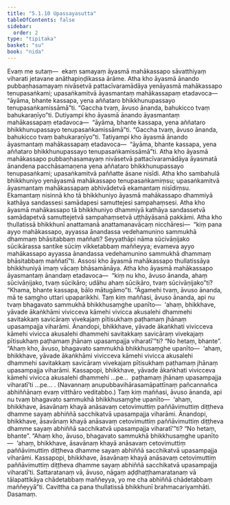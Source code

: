 ```yaml
---
title: "5.1.10 Upassayasutta"
tableOfContents: false
sidebar:
  order: 2
type: "tipitaka"
basket: "su"
book: "nida"
---
```



<DynamicBreadcrumb />

<Division number="153" book="nida">

<Paragraph number="977" book="nida">
Evaṃ me sutaṃ—  ekaṃ samayaṃ āyasmā mahākassapo sāvatthiyaṃ viharati jetavane anāthapiṇḍikassa ārāme. Atha kho āyasmā ānando pubbaṇhasamayaṃ nivāsetvā pattacīvaramādāya yenāyasmā mahākassapo tenupasaṅkami; upasaṅkamitvā āyasmantaṃ mahākassapaṃ etadavoca—  “āyāma, bhante kassapa, yena aññataro bhikkhunupassayo tenupasaṅkamissāmā”ti. “Gaccha tvaṃ, āvuso ānanda, bahukicco tvaṃ bahukaraṇīyo”ti. Dutiyampi kho āyasmā ānando āyasmantaṃ mahākassapaṃ etadavoca—  “āyāma, bhante kassapa, yena aññataro bhikkhunupassayo tenupasaṅkamissāmā”ti. “Gaccha tvaṃ, āvuso ānanda, bahukicco tvaṃ bahukaraṇīyo”ti. Tatiyampi kho āyasmā ānando āyasmantaṃ mahākassapaṃ etadavoca—  “āyāma, bhante kassapa, yena aññataro bhikkhunupassayo tenupasaṅkamissāmā”ti.
</Paragraph>

<Paragraph number="978" book="nida">
Atha kho āyasmā mahākassapo pubbaṇhasamayaṃ nivāsetvā pattacīvaramādāya āyasmatā ānandena pacchāsamaṇena yena aññataro bhikkhunupassayo tenupasaṅkami; upasaṅkamitvā paññatte āsane nisīdi. Atha kho sambahulā bhikkhuniyo yenāyasmā mahākassapo tenupasaṅkamiṃsu; upasaṅkamitvā āyasmantaṃ mahākassapaṃ abhivādetvā ekamantaṃ nisīdiṃsu. Ekamantaṃ nisinnā kho tā bhikkhuniyo āyasmā mahākassapo dhammiyā kathāya sandassesi samādapesi samuttejesi sampahaṃsesi. Atha kho āyasmā mahākassapo tā bhikkhuniyo dhammiyā kathāya sandassetvā samādapetvā samuttejetvā sampahaṃsetvā uṭṭhāyāsanā pakkāmi.
</Paragraph>

<Paragraph number="979" book="nida">
Atha kho thullatissā bhikkhunī anattamanā anattamanavācaṃ nicchāresi—  “kiṃ pana ayyo mahākassapo, ayyassa ānandassa vedehamunino sammukhā dhammaṃ bhāsitabbaṃ maññati? Seyyathāpi nāma sūcivāṇijako sūcikārassa santike sūciṃ vikketabbaṃ maññeyya; evameva ayyo mahākassapo ayyassa ānandassa vedehamunino sammukhā dhammaṃ bhāsitabbaṃ maññatī”ti.
</Paragraph>

<Paragraph number="980" book="nida">
Assosi kho āyasmā mahākassapo thullatissāya bhikkhuniyā imaṃ vācaṃ bhāsamānāya. Atha kho āyasmā mahākassapo āyasmantaṃ ānandaṃ etadavoca—  “kiṃ nu kho, āvuso ānanda, ahaṃ sūcivāṇijako, tvaṃ sūcikāro; udāhu ahaṃ sūcikāro, tvaṃ sūcivāṇijako”ti? “Khama, bhante kassapa, bālo mātugāmo”ti. “Āgamehi tvaṃ, āvuso ānanda, mā te saṃgho uttari upaparikkhi.
</Paragraph>

<Paragraph number="981" book="nida">
Taṃ kiṃ maññasi, āvuso ānanda, api nu tvaṃ bhagavato sammukhā bhikkhusaṃghe upanīto—  ‘ahaṃ, bhikkhave, yāvade ākaṅkhāmi vivicceva kāmehi vivicca akusalehi dhammehi savitakkaṃ savicāraṃ vivekajaṃ pītisukhaṃ paṭhamaṃ jhānaṃ upasampajja viharāmi. Ānandopi, bhikkhave, yāvade ākaṅkhati vivicceva kāmehi vivicca akusalehi dhammehi savitakkaṃ savicāraṃ vivekajaṃ pītisukhaṃ paṭhamaṃ jhānaṃ upasampajja viharatī’”ti? “No hetaṃ, bhante”.
</Paragraph>

<Paragraph number="982" book="nida">
“Ahaṃ kho, āvuso, bhagavato sammukhā bhikkhusaṃghe upanīto—  ‘ahaṃ, bhikkhave, yāvade ākaṅkhāmi vivicceva kāmehi vivicca akusalehi dhammehi savitakkaṃ savicāraṃ vivekajaṃ pītisukhaṃ paṭhamaṃ jhānaṃ upasampajja viharāmi. Kassapopi, bhikkhave, yāvade ākaṅkhati vivicceva kāmehi vivicca akusalehi dhammehi …pe…  paṭhamaṃ jhānaṃ upasampajja viharatī’ti …pe… . (Navannaṃ anupubbavihārasamāpattīnaṃ pañcannañca abhiññānaṃ evaṃ vitthāro veditabbo.)
</Paragraph>

<Paragraph number="983" book="nida">
Taṃ kiṃ maññasi, āvuso ānanda, api nu tvaṃ bhagavato sammukhā bhikkhusaṃghe upanīto—  ‘ahaṃ, bhikkhave, āsavānaṃ khayā anāsavaṃ cetovimuttiṃ paññāvimuttiṃ diṭṭheva dhamme sayaṃ abhiññā sacchikatvā upasampajja viharāmi. Ānandopi, bhikkhave, āsavānaṃ khayā anāsavaṃ cetovimuttiṃ paññāvimuttiṃ diṭṭheva dhamme sayaṃ abhiññā sacchikatvā upasampajja viharatī’”ti? “No hetaṃ, bhante”.
</Paragraph>

<Paragraph number="984" book="nida">
“Ahaṃ kho, āvuso, bhagavato sammukhā bhikkhusaṃghe upanīto—  ‘ahaṃ, bhikkhave, āsavānaṃ khayā anāsavaṃ cetovimuttiṃ paññāvimuttiṃ diṭṭheva dhamme sayaṃ abhiññā sacchikatvā upasampajja viharāmi. Kassapopi, bhikkhave, āsavānaṃ khayā anāsavaṃ cetovimuttiṃ paññāvimuttiṃ diṭṭheva dhamme sayaṃ abhiññā sacchikatvā upasampajja viharatī’ti.
</Paragraph>

<Paragraph number="985" book="nida">
Sattaratanaṃ vā, āvuso, nāgaṃ aḍḍhaṭṭhamaratanaṃ vā tālapattikāya chādetabbaṃ maññeyya, yo me cha abhiññā chādetabbaṃ maññeyyā”ti.
</Paragraph>

<Paragraph number="986" book="nida">
Cavittha ca pana thullatissā bhikkhunī brahmacariyamhāti.

</Paragraph>
</Division>

<Paragraph number="987" type="center" book="nida">
Dasamaṃ.
</Paragraph>